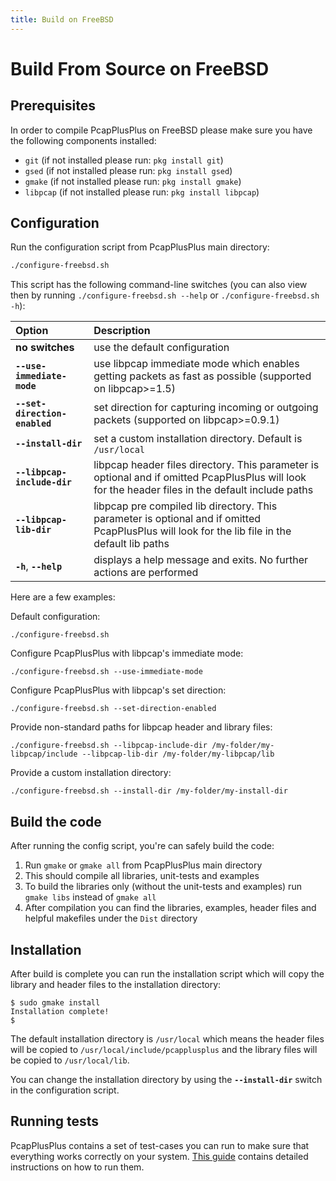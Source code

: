 ```yaml
---
title: Build on FreeBSD
---
```


# Build From Source on FreeBSD

## Prerequisites

In order to compile PcapPlusPlus on FreeBSD please make sure you have the following components installed:

- `git` (if not installed please run: `pkg install git`)
- `gsed` (if not installed please run: `pkg install gsed`)
- `gmake` (if not installed please run: `pkg install gmake`)
- `libpcap` (if not installed please run: `pkg install libpcap`)

## Configuration

Run the configuration script from PcapPlusPlus main directory:

```bash
./configure-freebsd.sh
```

This script has the following command-line switches (you can also view then by running `./configure-freebsd.sh --help` or `./configure-freebsd.sh -h`):

| Option                        | Description                                                                                                                                        |
| :---------------------------- | :------------------------------------------------------------------------------------------------------------------------------------------------- |
| **no switches**               | use the default configuration                                                                                                                      |
| **`--use-immediate-mode`**    | use libpcap immediate mode which enables getting packets as fast as possible (supported on libpcap>=1.5)                                           |
| **`--set-direction-enabled`** | set direction for capturing incoming or outgoing packets (supported on libpcap>=0.9.1)                                                             |
| **`--install-dir`**           | set a custom installation directory. Default is `/usr/local`                                                                                       |
| **`--libpcap-include-dir`**   | libpcap header files directory. This parameter is optional and if omitted PcapPlusPlus will look for the header files in the default include paths |
| **`--libpcap-lib-dir`**       | libpcap pre compiled lib directory. This parameter is optional and if omitted PcapPlusPlus will look for the lib file in the default lib paths     |
| **`-h`**, **`--help`**        | displays a help message and exits. No further actions are performed                                                                                |

Here are a few examples:

Default configuration:

```shell
./configure-freebsd.sh
```

Configure PcapPlusPlus with libpcap's immediate mode:

```shell
./configure-freebsd.sh --use-immediate-mode
```

Configure PcapPlusPlus with libpcap's set direction:

```shell
./configure-freebsd.sh --set-direction-enabled
```

Provide non-standard paths for libpcap header and library files:

```shell
./configure-freebsd.sh --libpcap-include-dir /my-folder/my-libpcap/include --libpcap-lib-dir /my-folder/my-libpcap/lib
```

Provide a custom installation directory:

```shell
./configure-freebsd.sh --install-dir /my-folder/my-install-dir
```

## Build the code

After running the config script, you're can safely build the code:

1. Run `gmake` or `gmake all` from PcapPlusPlus main directory
2. This should compile all libraries, unit-tests and examples
3. To build the libraries only (without the unit-tests and examples) run `gmake libs` instead of `gmake all`
4. After compilation you can find the libraries, examples, header files and helpful makefiles under the `Dist` directory

## Installation

After build is complete you can run the installation script which will copy the library and header files to the installation directory:

```shell
$ sudo gmake install
Installation complete!
$
```

The default installation directory is `/usr/local` which means the header files will be copied to `/usr/local/include/pcapplusplus` and the library files will be copied to `/usr/local/lib`.

You can change the installation directory by using the **`--install-dir`** switch in the configuration script.

## Running tests

PcapPlusPlus contains a set of test-cases you can run to make sure that everything works correctly on your system. [This guide](../tests) contains detailed instructions on how to run them.

